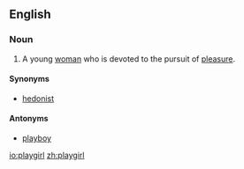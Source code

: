 ==English==

===Noun===
{{en-noun}}

# A young [[woman]] who is devoted to the pursuit of [[pleasure]].

====Synonyms====
* [[hedonist]]

====Antonyms====
* [[playboy]]

[[io:playgirl]]
[[zh:playgirl]]